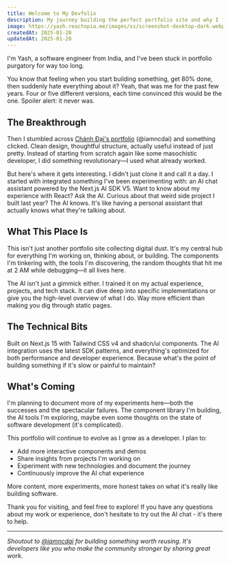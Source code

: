 ```yaml
---
title: Welcome to My Devfolio
description: My journey building the perfect portfolio site and why I finally settled on this one - featuring an AI chat that knows everything about me.
image: https://yash.reactopia.me/images/ss/screenshot-desktop-dark.webp
createdAt: 2025-01-20
updatedAt: 2025-01-20
---
```


I'm Yash, a software engineer from India, and I've been stuck in portfolio purgatory for way too long.

You know that feeling when you start building something, get 80% done, then suddenly hate everything about it? Yeah, that was me for the past few years. Four or five different versions, each time convinced _this_ would be the one. Spoiler alert: it never was.

## The Breakthrough

Then I stumbled across [Chánh Đại's portfolio](https://chanhdai.com/blog/welcome) (@iamncdai) and something clicked. Clean design, thoughtful structure, actually useful instead of just pretty. Instead of starting from scratch again like some masochistic developer, I did something revolutionary—I used what already worked.

But here's where it gets interesting. I didn't just clone it and call it a day. I started with integrated something I've been experimenting with: an AI chat assistant powered by the Next.js AI SDK V5. Want to know about my experience with React? Ask the AI. Curious about that weird side project I built last year? The AI knows. It's like having a personal assistant that actually knows what they're talking about.

## What This Place Is

This isn't just another portfolio site collecting digital dust. It's my central hub for everything I'm working on, thinking about, or building. The components I'm tinkering with, the tools I'm discovering, the random thoughts that hit me at 2 AM while debugging—it all lives here.

The AI isn't just a gimmick either. I trained it on my actual experience, projects, and tech stack. It can dive deep into specific implementations or give you the high-level overview of what I do. Way more efficient than making you dig through static pages.

## The Technical Bits

Built on Next.js 15 with Tailwind CSS v4 and shadcn/ui components. The AI integration uses the latest SDK patterns, and everything's optimized for both performance and developer experience. Because what's the point of building something if it's slow or painful to maintain?

## What's Coming

I'm planning to document more of my experiments here—both the successes and the spectacular failures. The component library I'm building, the AI tools I'm exploring, maybe even some thoughts on the state of software development (it's complicated).

This portfolio will continue to evolve as I grow as a developer. I plan to:

- Add more interactive components and demos
- Share insights from projects I'm working on
- Experiment with new technologies and document the journey
- Continuously improve the AI chat experience

More content, more experiments, more honest takes on what it's really like building software.

Thank you for visiting, and feel free to explore! If you have any questions about my work or experience, don't hesitate to try out the AI chat - it's there to help.

---

_Shoutout to [@iamncdai](https://chanhdai.com) for building something worth reusing. It's developers like you who make the community stronger by sharing great work._
